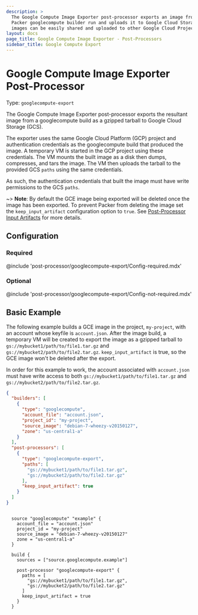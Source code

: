 ```yaml
---
description: >
  The Google Compute Image Exporter post-processor exports an image from a
  Packer googlecompute builder run and uploads it to Google Cloud Storage. The exported
  images can be easily shared and uploaded to other Google Cloud Projects.
layout: docs
page_title: Google Compute Image Exporter - Post-Processors
sidebar_title: Google Compute Export
---
```


# Google Compute Image Exporter Post-Processor

Type: `googlecompute-export`

The Google Compute Image Exporter post-processor exports the resultant image
from a googlecompute build as a gzipped tarball to Google Cloud Storage (GCS).

The exporter uses the same Google Cloud Platform (GCP) project and
authentication credentials as the googlecompute build that produced the image.
A temporary VM is started in the GCP project using these credentials. The VM
mounts the built image as a disk then dumps, compresses, and tars the image.
The VM then uploads the tarball to the provided GCS `paths` using the same
credentials.

As such, the authentication credentials that built the image must have write
permissions to the GCS `paths`.

~> **Note**: By default the GCE image being exported will be deleted once the image has been exported.
To prevent Packer from deleting the image set the `keep_input_artifact` configuration option to `true`. See [Post-Processor Input Artifacts](https://www.packer.io/docs/templates/post-processors#input-artifacts) for more details.

## Configuration

### Required

@include 'post-processor/googlecompute-export/Config-required.mdx'

### Optional

@include 'post-processor/googlecompute-export/Config-not-required.mdx'

## Basic Example

The following example builds a GCE image in the project, `my-project`, with an
account whose keyfile is `account.json`. After the image build, a temporary VM
will be created to export the image as a gzipped tarball to
`gs://mybucket1/path/to/file1.tar.gz` and
`gs://mybucket2/path/to/file2.tar.gz`. `keep_input_artifact` is true, so the
GCE image won't be deleted after the export.

In order for this example to work, the account associated with `account.json`
must have write access to both `gs://mybucket1/path/to/file1.tar.gz` and
`gs://mybucket2/path/to/file2.tar.gz`.

<Tabs>
<Tab heading="JSON">

```json
{
  "builders": [
    {
      "type": "googlecompute",
      "account_file": "account.json",
      "project_id": "my-project",
      "source_image": "debian-7-wheezy-v20150127",
      "zone": "us-central1-a"
    }
  ],
  "post-processors": [
    {
      "type": "googlecompute-export",
      "paths": [
        "gs://mybucket1/path/to/file1.tar.gz",
        "gs://mybucket2/path/to/file2.tar.gz"
      ],
      "keep_input_artifact": true
    }
  ]
}
```

</Tab>

<Tab heading="HCL2">

```hcl

  source "googlecompute" "example" {
    account_file = "account.json"
    project_id = "my-project"
    source_image = "debian-7-wheezy-v20150127"
    zone = "us-central1-a"
  }

  build {
    sources = ["source.googlecompute.example"]

    post-processor "googlecompute-export" {
      paths = [
        "gs://mybucket1/path/to/file1.tar.gz",
        "gs://mybucket2/path/to/file2.tar.gz"
      ]
      keep_input_artifact = true
    }
  }
```

</Tab>
</Tabs>
